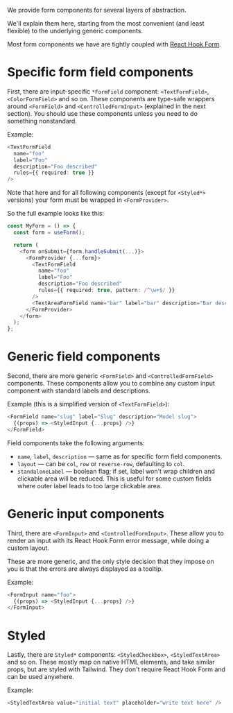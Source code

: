 
<Meta title="UI/Forms" />

We provide form components for several layers of abstraction.

We'll explain them here, starting from the most convenient (and least flexible) to the underlying generic components.

Most form components we have are tightly coupled with [React Hook Form](https://react-hook-form.com/).

# Specific form field components

First, there are input-specific `*FormField` component: `<TextFormField>`, `<ColorFormField>` and so on. These components are type-safe wrappers around `<FormField>` and `<ControlledFormInput>` (explained in the next section). You should use these components unless you need to do something nonstandard.

Example:

```typescript
<TextFormField
  name="foo"
  label="Foo"
  description="Foo described"
  rules={{ required: true }}
/>
```

Note that here and for all following components (except for `<Styled*>` versions) your form must be wrapped in `<FormProvider>`.

So the full example looks like this:

```typescript
const MyForm = () => {
  const form = useForm();

  return (
    <form onSubmit={form.handleSubmit(...)}>
      <FormProvider {...form}>
        <TextFormField
          name="foo"
          label="Foo"
          description="Foo described"
          rules={{ required: true, pattern: /^\w+$/ }}
        />
        <TextAreaFormField name="bar" label="bar" description="Bar described" />
      </FormProvider>
    </form>
  );
};
```

# Generic field components

Second, there are more generic `<FormField>` and `<ControlledFormField>` components. These components allow you to combine any custom input component with standard labels and descriptions.

Example (this is a simplified version of `<TextFormField>`):

```typescript
<FormField name="slug" label="Slug" description="Model slug">
  {(props) => <StyledInput {...props} />}
</FormField>
```

Field components take the following arguments:

- `name`, `label`, `description` — same as for specific form field components.
- `layout` — can be `col`, `row` or `reverse-row`, defaulting to `col`.
- `standaloneLabel` — boolean flag; if set, label won't wrap children and clickable area will be reduced. This is useful for some custom fields where outer label leads to too large clickable area.

# Generic input components

Third, there are `<FormInput>` and `<ControlledFormInput>`. These allow you to render an input with its React Hook Form error message, while doing a custom layout.

These are more generic, and the only style decision that they impose on you is that the errors are always displayed as a tooltip.

Example:

```typescript
<FormInput name="foo">
  {(props) => <StyledInput {...props} />}
</FormInput>
```

# Styled

Lastly, there are `Styled*` components: `<StyledCheckbox>`, `<StyledTextArea>` and so on. These mostly map on native HTML elements, and take similar props, but are styled with Tailwind. They don't require React Hook Form and can be used anywhere.

Example:

```typescript
<StyledTextArea value="initial text" placeholder="write text here" />
```
